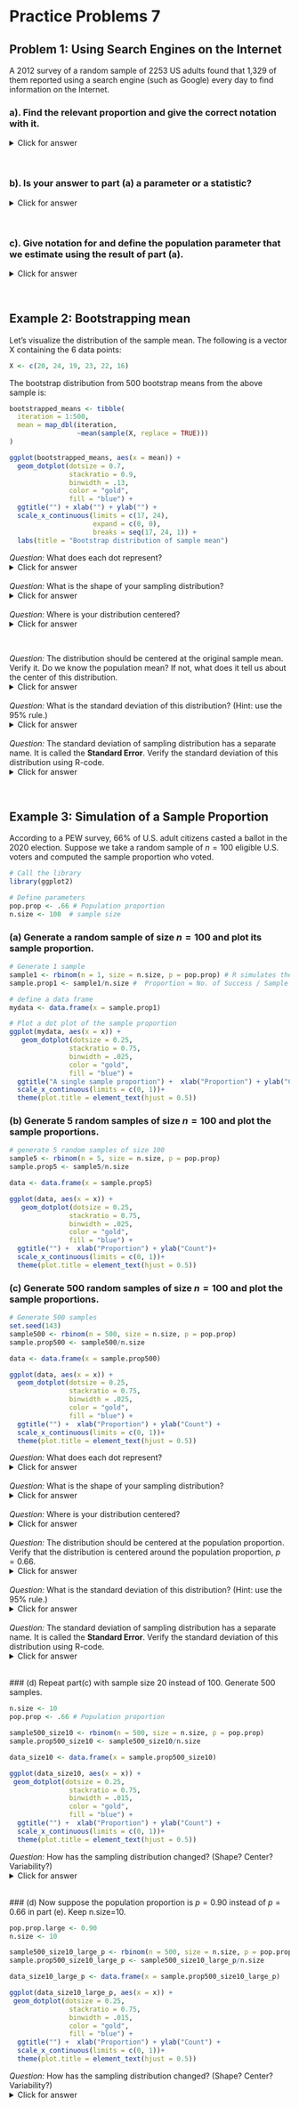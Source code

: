 # Practice Problems 7


## Problem 1: Using Search Engines on the Internet

A 2012 survey of a random sample of 2253 US adults found that 1,329 of them reported using a search engine (such as Google) every day to find information on the Internet.  

### a).  Find the relevant proportion and give the correct notation with it.  

<details>
<summary><red>Click for answer</red></summary>
*Answer:* $\hat{p} = 1329/2253$

```r
p.hat <- 1329/2253
p.hat
```

</details><br>

### b).  Is your answer to part (a) a parameter or a statistic?  

<details>
<summary><red>Click for answer</red></summary>
*Answer:* Statistic
</details><br>

### c).  Give notation for and define the population parameter that we estimate using the result of part (a).

<details>
<summary><red>Click for answer</red></summary>
*Answer:* p = the proportion of all US adults that would report that they use an Internet search engine every day
</details><br>

## Example 2: Bootstrapping mean

Let's visualize the distribution of the sample mean. The following is a vector X containing the $6$ data points:

```r
X <- c(20, 24, 19, 23, 22, 16)
```


The bootstrap distribution from 500 bootstrap means from the above sample is:

```r
bootstrapped_means <- tibble(
  iteration = 1:500,
  mean = map_dbl(iteration, 
                 ~mean(sample(X, replace = TRUE)))
)

ggplot(bootstrapped_means, aes(x = mean)) +
  geom_dotplot(dotsize = 0.7, 
               stackratio = 0.9, 
               binwidth = .13, 
               color = "gold", 
               fill = "blue") +
  ggtitle("") + xlab("") + ylab("") +
  scale_x_continuous(limits = c(17, 24), 
                     expand = c(0, 0), 
                     breaks = seq(17, 24, 1)) +
  labs(title = "Bootstrap distribution of sample mean")
```


*Question:* What does each dot represent?
<details>
<summary><red>Click for answer</red></summary>
*Answer:* One sample mean from the bootstrapped sample.
</details><br>
 *Question:* What is the shape of your sampling distribution?
<details>
<summary><red>Click for answer</red></summary>
*Answer:* Roughly symmetric.
</details><br>
*Question:* Where is your distribution centered?
<details>
<summary><red>Click for answer</red></summary>
*Answer:* About 20.5
</details><br>

*Question:* The distribution should be centered at the original sample mean. Verify it. Do we know the population mean? If not, what does it tell us about the center of this distribution.
<details>
<summary><red>Click for answer</red></summary>
*Answer:* It is close to the original sample mean. We do not know the population mean, so the bootstrap distribution will carry the bias of the original sample mean.

```r
# r-code
mean(bootstrapped_means$mean)
mean(X)
```

</details><br>
*Question:* What is the standard deviation of this distribution? (Hint: use the 95% rule.) 
<details>
<summary><red>Click for answer</red></summary>
*Answer:* About 1.25, it looks like most of the bootstrapped sample means are between 18 to 23 so 2 standard deviations is about 2.5. This makes the SD about 1.25. 
</details><br>
*Question:* The standard deviation of sampling distribution has a separate name. It is called the **Standard Error**. Verify the standard deviation of this distribution using R-code.
<details>
<summary><red>Click for answer</red></summary>
*Answer:* It's close.

```r
# r-code
sd(bootstrapped_means$mean)
```

</details><br>

## Example 3: Simulation of a Sample Proportion

According to a PEW survey, $66\%$ of U.S. adult citizens casted a ballot in the 2020 election. Suppose we take a random sample of $n=100$ eligible U.S. voters and computed the sample proportion who voted. 


```r
# Call the library
library(ggplot2)
```


```r
# Define parameters
pop.prop <- .66 # Population proportion
n.size <- 100  # sample size
```


### (a) Generate a random sample of size $n= 100$ and plot its sample proportion.

```r
# Generate 1 sample
sample1 <- rbinom(n = 1, size = n.size, p = pop.prop) # R simulates the samples
sample.prop1 <- sample1/n.size #  Proportion = No. of Success / Sample Size
```


```r
# define a data frame
mydata <- data.frame(x = sample.prop1)

# Plot a dot plot of the sample proportion
ggplot(mydata, aes(x = x)) +
   geom_dotplot(dotsize = 0.25,
               stackratio = 0.75,
               binwidth = .025,
               color = "gold",
               fill = "blue") +
  ggtitle("A single sample proportion") +  xlab("Proportion") + ylab("Count")+
  scale_x_continuous(limits = c(0, 1))+ 
  theme(plot.title = element_text(hjust = 0.5))
```

### (b) Generate 5 random samples of size $n= 100$ and plot the sample proportions.


```r
# generate 5 random samples of size 100
sample5 <- rbinom(n = 5, size = n.size, p = pop.prop)  
sample.prop5 <- sample5/n.size 

data <- data.frame(x = sample.prop5)

ggplot(data, aes(x = x)) +
   geom_dotplot(dotsize = 0.25,
               stackratio = 0.75,
               binwidth = .025,
               color = "gold",
               fill = "blue") +
  ggtitle("") +  xlab("Proportion") + ylab("Count")+
  scale_x_continuous(limits = c(0, 1))+ 
  theme(plot.title = element_text(hjust = 0.5))
```


### (c) Generate 500 random samples of size $n= 100$ and plot the sample proportions.

```r
# Generate 500 samples
set.seed(143)
sample500 <- rbinom(n = 500, size = n.size, p = pop.prop)  
sample.prop500 <- sample500/n.size 

data <- data.frame(x = sample.prop500)

ggplot(data, aes(x = x)) +
  geom_dotplot(dotsize = 0.25,
               stackratio = 0.75,
               binwidth = .025,
               color = "gold",
               fill = "blue") +
  ggtitle("") +  xlab("Proportion") + ylab("Count") +
  scale_x_continuous(limits = c(0, 1))+ 
  theme(plot.title = element_text(hjust = 0.5))

```

*Question:* What does each dot represent?
<details>
<summary><red>Click for answer</red></summary>
*Answer:* One sample proportion from a sample of n=100 eligible voters.
</details><br>
 *Question:* What is the shape of your sampling distribution?
<details>
<summary><red>Click for answer</red></summary>
*Answer:* Roughly symmetric.
</details><br>
*Question:* Where is your distribution centered?
<details>
<summary><red>Click for answer</red></summary>
*Answer:* About 0.66, which is the population proportion. 
</details><br>
*Question:* The distribution should be centered at the population proportion. Verify that the distribution is centered around the population proportion, $p = 0.66$. 
<details>
<summary><red>Click for answer</red></summary>
*Answer:* 

```r
# r-code
mean(sample.prop500)
```

</details><br>
*Question:* What is the standard deviation of this distribution? (Hint: use the 95% rule.) 
<details>
<summary><red>Click for answer</red></summary>
*Answer:* About 0.05, it looks like most sample proportions are between 0.55 to 0.75 so 2 standard deviations is about 0.10. This makes the SD about 0.05. 
</details><br>
*Question:* The standard deviation of sampling distribution has a separate name. It is called the **Standard Error**. Verify the standard deviation of this distribution using R-code.
<details>
<summary><red>Click for answer</red></summary>
*Answer:*

```r
# r-code
sd(sample.prop500)
```

</details><br>
### (d) Repeat part(c) with sample size 20 instead of 100. Generate 500 samples.

```r
n.size <- 10
pop.prop <- .66 # Population proportion

sample500_size10 <- rbinom(n = 500, size = n.size, p = pop.prop)  
sample.prop500_size10 <- sample500_size10/n.size 

data_size10 <- data.frame(x = sample.prop500_size10)

ggplot(data_size10, aes(x = x)) +
 geom_dotplot(dotsize = 0.25,
               stackratio = 0.75,
               binwidth = .015,
               color = "gold",
               fill = "blue") + 
  ggtitle("") +  xlab("Proportion") + ylab("Count") +
  scale_x_continuous(limits = c(0, 1))+ 
  theme(plot.title = element_text(hjust = 0.5))
```


*Question:*  How has the sampling distribution changed? (Shape? Center? Variability?)
<details>
<summary><red>Click for answer</red></summary>
*Answer:* The shape is slightly left skewed, still centered at 0.66 but with more variability that before (SD of about 0.10). This distribution is more discrete looking because there are just a few sample proportions possible with n=20 (e.g. 20/20, 19/20, 18/20, etc). 

```r
mean(sample.prop500_size10)
sd(sample.prop500_size10)
```

</details><br>
### (d) Now suppose the population proportion is $p=0.90$ instead of $p=0.66$ in part (e). Keep n.size=10. 

```r
pop.prop.large <- 0.90
n.size <- 10

sample500_size10_large_p <- rbinom(n = 500, size = n.size, p = pop.prop.large)  
sample.prop500_size10_large_p <- sample500_size10_large_p/n.size 

data_size10_large_p <- data.frame(x = sample.prop500_size10_large_p)

ggplot(data_size10_large_p, aes(x = x)) +
 geom_dotplot(dotsize = 0.25,
               stackratio = 0.75,
               binwidth = .015,
               color = "gold",
               fill = "blue") + 
  ggtitle("") +  xlab("Proportion") + ylab("Count") +
  scale_x_continuous(limits = c(0, 1))+ 
  theme(plot.title = element_text(hjust = 0.5))
```

*Question:* How has the sampling distribution changed? (Shape? Center? Variability?)
<details>
<summary><red>Click for answer</red></summary>
*Answer:*  The shape is much more left skewed than when p=0.66. Center is around 0.90 and SD is around 0.07. Note that increasing the population proportion closer to 1 results in a decrease in the SD because most samples give proportion near 1.  

```r
mean(sample.prop500_size10_large_p)
sd(sample.prop500_size10_large_p)
```

</details><br>

